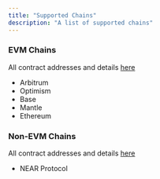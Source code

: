 ```yaml
---
title: "Supported Chains"
description: "A list of supported chains"
---
```


### EVM Chains

All contract addresses and details [here](/build-on-evm/addresses)

- Arbitrum
- Optimism
- Base
- Mantle
- Ethereum

### Non-EVM Chains

All contract addresses and details [here](/build-on-evm/addresses)

- NEAR Protocol
